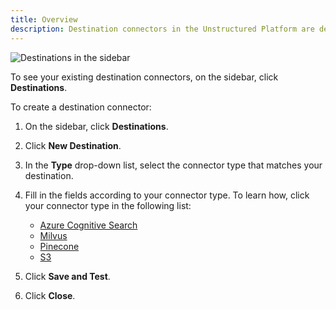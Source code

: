 ```yaml
---
title: Overview
description: Destination connectors in the Unstructured Platform are designed to specify the endpoint for data processed within the platform. These connectors ensure that the transformed and analyzed data is securely and efficiently transferred to a storage system for future use, often to a vector database for tasks that involve high-speed retrieval and advanced data analytics operations.
---
```


![Destinations in the sidebar](/img/platform/Destinations-Sidebar.png)

To see your existing destination connectors, on the sidebar, click **Destinations**.

To create a destination connector:

1. On the sidebar, click **Destinations**.
2. Click **New Destination**.
3. In the **Type** drop-down list, select the connector type that matches your destination.
4. Fill in the fields according to your connector type. To learn how, click your connector type in the following list:

   - [Azure Cognitive Search](/platform/destinations/azure-cognitive-search)
   - [Milvus](/platform/destinations/milvus)
   - [Pinecone](/platform/destinations/pinecone)
   - [S3](/platform/destinations/s3)

5. Click **Save and Test**.
6. Click **Close**.